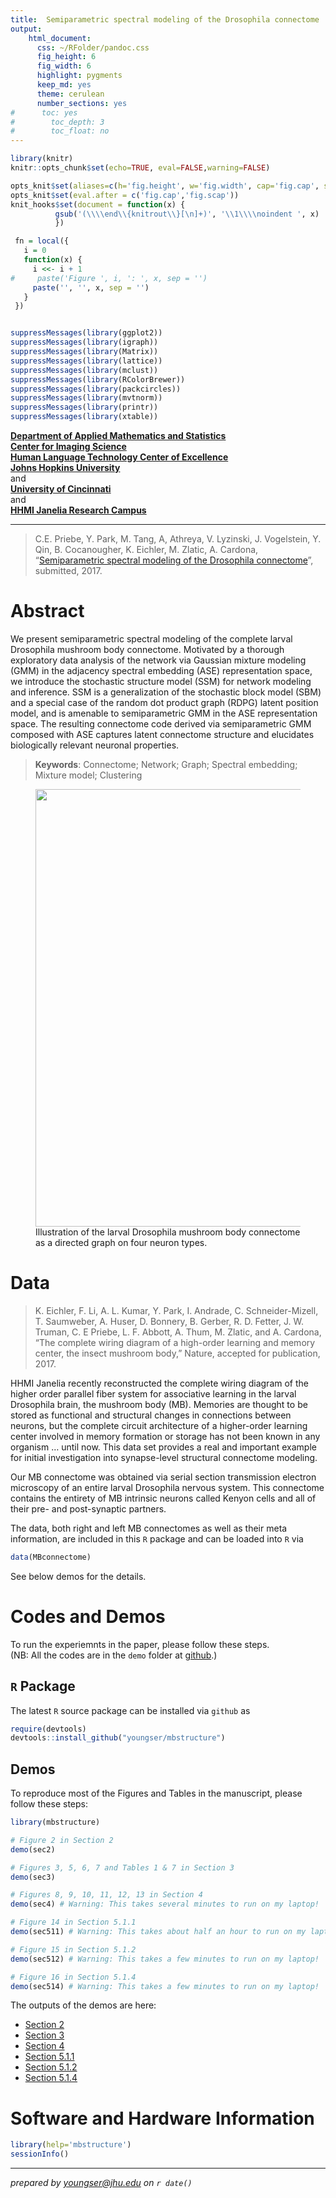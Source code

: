```yaml
---
title:  Semiparametric spectral modeling of the Drosophila connectome
output: 
    html_document:
      css: ~/RFolder/pandoc.css
      fig_height: 6
      fig_width: 6
      highlight: pygments
      keep_md: yes
      theme: cerulean
      number_sections: yes
#      toc: yes
#        toc_depth: 3
#        toc_float: no
---
```


```r
library(knitr)
knitr::opts_chunk$set(echo=TRUE, eval=FALSE,warning=FALSE)

opts_knit$set(aliases=c(h='fig.height', w='fig.width', cap='fig.cap', scap='fig.scap'))                                                                               
opts_knit$set(eval.after = c('fig.cap','fig.scap'))                                                                            
knit_hooks$set(document = function(x) {                                                                                        
          gsub('(\\\\end\\{knitrout\\}[\n]+)', '\\1\\\\noindent ', x)                                                                  
          })

 fn = local({
   i = 0
   function(x) {
     i <<- i + 1
#     paste('Figure ', i, ': ', x, sep = '')
     paste('', '', x, sep = '')
   }
 })


suppressMessages(library(ggplot2))
suppressMessages(library(igraph))
suppressMessages(library(Matrix))
suppressMessages(library(lattice))
suppressMessages(library(mclust))
suppressMessages(library(RColorBrewer))
suppressMessages(library(packcircles))
suppressMessages(library(mvtnorm))
suppressMessages(library(printr))
suppressMessages(library(xtable))

```

**[Department of Applied Mathematics and Statistics](http://engineering.jhu.edu/ams/)**      
**[Center for Imaging Science](http://www.cis.jhu.edu)**  
**[Human Language Technology Center of Excellence](http://hltcoe.jhu.edu)**  
**[Johns Hopkins University](http://www.jhu.edu)**  
and  
**[University of Cincinnati](http://business.uc.edu)**  
and  
**[HHMI Janelia Research Campus](hhmi.org)**  

-----

> C.E. Priebe,  Y. Park, M. Tang, A, Athreya, V. Lyzinski, J. Vogelstein,
Y. Qin, B. Cocanougher, K. Eichler, M. Zlatic, A. Cardona,
"[Semiparametric spectral modeling of the Drosophila connectome](https://arxiv.org/abs/1705.03297)", submitted, 2017.


# Abstract

We present semiparametric spectral modeling of the complete larval Drosophila mushroom body connectome. Motivated by a thorough exploratory data analysis of the network via Gaussian mixture modeling (GMM) in the adjacency spectral embedding (ASE) representation space, we introduce the stochastic structure model (SSM) for network modeling and inference. SSM is a generalization of the stochastic block model (SBM) and a special case of the random dot product graph (RDPG) latent position model, and is amenable to semiparametric GMM in the ASE representation space. The resulting connectome code derived via semiparametric GMM composed with ASE captures latent connectome structure and elucidates biologically relevant neuronal properties.

> **Keywords**: Connectome; Network; Graph; Spectral embedding; Mixture model; Clustering

<figure>
<img src="vignettes/diagram-circuit.jpg" width="700px" />
  <figcaption>Illustration of the larval Drosophila mushroom body connectome as a directed graph on four neuron types.</figcaption>
</figure>

# Data

> K. Eichler, F. Li, A. L. Kumar, Y. Park, I. Andrade, C. Schneider-Mizell, T. Saumweber, A. Huser, D. Bonnery, B. Gerber, R. D. Fetter, J. W. Truman, C. E Priebe, L. F. Abbott, A. Thum, M. Zlatic, and A. Cardona, "The complete wiring diagram of a high-order learning and memory center, the insect mushroom body," Nature, accepted for publication, 2017.  

HHMI Janelia recently reconstructed the complete wiring diagram of the higher order parallel fiber system for associative learning in the larval Drosophila brain, the mushroom body (MB). Memories are thought to be stored as functional and structural changes in connections between neurons, but the complete circuit architecture of a higher-order learning center involved in memory formation or storage has not been known in any organism ... until now. This data set provides a real and important example for initial investigation into synapse-level structural connectome modeling.  

Our MB connectome was obtained via serial section transmission electron microscopy of an entire larval Drosophila nervous system. This connectome contains the entirety of MB intrinsic neurons called Kenyon cells and all of their pre- and post-synaptic partners.

The data, both right and left MB connectomes as well as their meta information, are included in this `R` package and can be loaded into `R` via 
```r
data(MBconnectome)
``` 

See below demos for the details.

# Codes and Demos

To run the experiemnts in the paper, please follow these steps.  
(NB: All the codes are in the `demo` folder at [github](https://github.com/youngser/mbstructure).)

## `R` Package

The latest `R` source package can be installed via `github` as

```r
require(devtools)
devtools::install_github("youngser/mbstructure")
```

## Demos

To reproduce most of the Figures and Tables in the manuscript, please follow these steps:

```r
library(mbstructure)

# Figure 2 in Section 2
demo(sec2)

# Figures 3, 5, 6, 7 and Tables 1 & 7 in Section 3
demo(sec3)

# Figures 8, 9, 10, 11, 12, 13 in Section 4
demo(sec4) # Warning: This takes several minutes to run on my laptop!

# Figure 14 in Section 5.1.1
demo(sec511) # Warning: This takes about half an hour to run on my laptop!

# Figure 15 in Section 5.1.2
demo(sec512) # Warning: This takes a few minutes to run on my laptop!

# Figure 16 in Section 5.1.4
demo(sec514) # Warning: This takes a few minutes to run on my laptop!
```

The outputs of the demos are here:

* [Section 2](http://www.cis.jhu.edu/~parky/MBstructure/demo/sec2.html)
* [Section 3](http://www.cis.jhu.edu/~parky/MBstructure/demo/sec3.html)
* [Section 4](http://www.cis.jhu.edu/~parky/MBstructure/demo/sec4.html)
* [Section 5.1.1](http://www.cis.jhu.edu/~parky/MBstructure/demo/sec511.html)
* [Section 5.1.2](http://www.cis.jhu.edu/~parky/MBstructure/demo/sec512.html)
* [Section 5.1.4](http://www.cis.jhu.edu/~parky/MBstructure/demo/sec514.html)

# Software and Hardware Information

```r
library(help='mbstructure')
sessionInfo()
```

-----
*prepared by <youngser@jhu.edu> on `r date()`*
